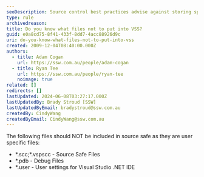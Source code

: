 ```yaml
---
seoDescription: Source control best practices advise against storing specific files like SCC, VSPSCC, pdb, and user settings in Visual Studio to maintain integrity.
type: rule
archivedreason:
title: Do you know what files not to put into VSS?
guid: e0a8cd75-8f41-433f-8dd7-4acc88926d9c
uri: do-you-know-what-files-not-to-put-into-vss
created: 2009-12-04T08:40:00.000Z
authors:
  - title: Adam Cogan
    url: https://ssw.com.au/people/adam-cogan
  - title: Ryan Tee
    url: https://ssw.com.au/people/ryan-tee
    noimage: true
related: []
redirects: []
lastUpdated: 2024-06-08T03:27:17.000Z
lastUpdatedBy: Brady Stroud [SSW]
lastUpdatedByEmail: bradystroud@ssw.com.au
createdBy: CindyWang
createdByEmail: CindyWang@ssw.com.au
---
```


The following files should NOT be included in source safe as they are user specific files:

- \*.scc;\*.vspscc - Source Safe Files
- \*.pdb - Debug Files
- \*.user - User settings for Visual Studio .NET IDE
